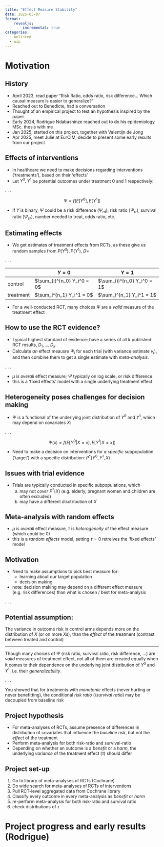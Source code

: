```yaml
---
title: "Effect Measure Stability"
date: 2025-05-07
format:
    revealjs:
        incremental: true
categories:
  - unlisted
  - wip
---
```


# Motivation

## History

- April 2023, read paper "Risk Ratio, odds ratio, risk difference... Which causal  measure is easier to generalize?"
- Reached out to Benedicte, had a conversation
- Thought of an empirical project to test an hypothesis inspired by the paper
- Early 2024, Rodrigue Ndabashinze reached out to do his epidemiology MSc. thesis with me
- Jan 2025, started on this project, together with Valentijn de Jong
- Apr 2025, meet Julie at EurCIM, decide to present some early results from our project

## Effects of interventions

- In healthcare we need to make decisions regarding interventions ('treatments'), based on their 'effects'
- Let $Y^0,Y^1$ be potential outcomes under treatment $0$ and $1$ respectively:

. . . 

$$ \Psi = f(E[Y^0], E[Y^1]) $$

- If $Y$ is binary, $\Psi$ could be a risk difference ($\Psi_{rd}$), risk ratio ($\Psi_{rr}$), survival ratio ($\Psi_{sr}$), number needed to treat, odds ratio, etc.

## Estimating effects

- We get estimates of treatment effects from RCTs, as these give us random samples from $P(Y^0),P(Y^1)$, $D=$

. . .

|           | $Y=0$                      | $Y=1$                      |
|-----------|----------------------------|----------------------------|
| control   | $\sum_{i}^{n_0} Y_i^0 = 0$ | $\sum_{i}^{n_0} Y_i^0 = 1$ |
| treatment | $\sum_i^{n_1} Y_i^1 = 0$   | $\sum_i^{n_1} Y_i^1 = 1$   |

  <!-- $$D = \{\sum_{i}^{n_0} Y_i^0 = 1, \sum_{i}^{n_0} Y_i^0 = 0, \sum_i^{n_1} Y_i^1 = 1, \sum_i^{n_1} Y_i^1 = 0 \}$$ -->

- For a well-conducted RCT, many choices $\Psi$ are a *valid* measure of the treatment effect

## How to use the RCT evidence?

- Typical highest standard of evidence: have a series of all $k$ published RCT results, $D_1, \ldots, D_k$.
- Calculate *an* effect meausre $\Psi_i$ for each trial (with variance estimate $v_i$), and then combine them to get a single estimate with *meta-analysis*.

. . .

\begin{aligned}
\Psi_i &\;\sim\; N \bigl(\mu,\;v_i\bigr), \quad i=1,\dots,k
\end{aligned}

- $\mu$ is *overall* effect measure; $\Psi$ typically on log scale, or risk difference
- this is a 'fixed effects' model with a single underlying treatment effect

## Heterogeneity poses challenges for decision making

- $\Psi$ is a functional of the underlying joint distribution of $Y^0$ and $Y^1$, which may depend on covariates $X$:

. . .

$$ \Psi(x) = f(E[Y^0|X=x], E[Y^1|X=x]) $$

- Need to make a decision on interventions for *a specific* subpopulation ('target') with a specific distribution: $P^*(Y^0,Y^1,X)$

## Issues with trial evidence

- Trials are typically conducted in specific subpopulations, which
  a. may not *cover* $P^*(X)$ (e.g. elderly, pregnant women and children are often excluded)
  b. may have a different disctribution of $X$

## Meta-analysis with random effects

\begin{aligned}
\Psi_i \mid \theta_i &\;\sim\; N \bigl(\theta_i,\;v_i\bigr), \quad i=1,\dots,k \\[6pt]
\theta_i \mid \mu,\tau &\;\sim\; N\bigl(\mu,\;\tau^{2}\bigr)
\end{aligned}

- $\mu$ is *overall* effect measure, $\tau$ is *heterogeneity* of the effect measure (which could be 0)
- this is a *random effects* model, setting $\tau=0$ retreives the 'fixed effects' model

## Motivation

- Need to make assumptions to pick best measure for:
  - learning about our target population
  - decision making
- note: decision making may depend on a different effect measure (e.g. risk differences) than what is chosen / best for meta-analysis

. . .

:::{.callout-tip}
## Potential assumption:

The variance in outcome risk in control arms depends more on the distribution of $X$ (or on more $X$s), than the *effect* of the treatment (contrast between treated and control)

:::

---

:::{r-stretch}
Though many choices of $\Psi$ (risk ratio, survival ratio, risk difference, ...) are *valid* measures of treatment effect, not all of them are created equally when it comes to their dependence on the underlying joint distribution of $Y^0$ and $Y^1$, i.e. their *generalizability*.
:::

. . .

You showed that for treatments with *monotonic* effects (never hurting or never benefitting), the conditional *risk ratio* (/*survival ratio*) may be decoupled from baseline risk

## Project hypothesis

- For meta-analyses of RCTs, assume presence of differences in distribution of covariates that influence the *baseline risk*, but not the *effect* of the treatment
- Perform meta-analysis for both risk-ratio and survival-ratio
- Depending on whether an outcome is a *benefit* or a *harm*, the underlying *variance* of the treatment effect ($\tau$) should differ

## Project set-up

1. Go to library of meta-analyses of RCTs (Cochrane)
2. Do wide search for meta-analyses of RCTs of interventions
3. Pull RCT-level aggregated data from Cochrane library
4. Classify every outcome in every meta-analysis as *benefit* or *harm*
5. re-perform meta-analysis for both risk-ratio and survival ratio
6. check distributions of $\tau$

# Project progress and early results (Rodrigue)

